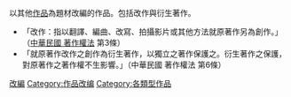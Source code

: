 以其他[[作品|作品]]為題材改編的作品。包括改作與衍生著作。
*「改作：指以翻譯、編曲、改寫、拍攝影片或其他方法就原著作另為創作。」（[http://law.moj.gov.tw/LawClass/LawAll.aspx?PCode=J0070017 中華民國 著作權法] 第3條）
*「就原著作改作之創作為衍生著作，以獨立之著作保護之。衍生著作之保護，對原著作之著作權不生影響。」（中華民國 著作權法 第6條）

[[Category:各來源作品|改編]]
[[Category:作品改编|Category:作品改编]]
[[Category:各類型作品|Category:各類型作品]]